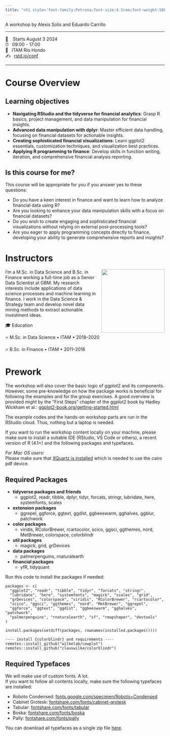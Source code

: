```yaml
---
title: "<h1 style='font-family:Petrona;font-size:4.5rem;font-weight:500;line-height:.9'>Data Science for Finance</h1>"
---
```


A workshop by Alexis Solis and Eduardo Carrillo

------------------------------------------------------------------------

[📆   Starts August 3 2024]{.code}\
[⏰  09:00 - 17:00]{.code}\
[🏨  ITAM Rio Hondo]{.code}\
[✍️  [rstd.io/conf](http://rstd.io/conf)]{.code}

------------------------------------------------------------------------

# Course Overview

## Learning objectives

-   **Navigating RStudio and the tidyverse for financial analytics**: Grasp R basics, project management, and data manipulation for financial insights.
-   **Advanced data manipulation with dplyr**: Master efficient data handling, focusing on financial datasets for actionable insights.
-   **Creating sophisticated financial visualizations**: Learn ggplot2 essentials, customization techniques, and visualization best practices.
-   **Applying R programming to finance**: Develop skills in function writing, iteration, and comprehensive financial analysis reporting.

## Is this course for me?

This course will be appropriate for you if you answer yes to these questions:

-   Do you have a keen interest in finance and want to learn how to analyze financial data using R?
-   Are you looking to enhance your data manipulation skills with a focus on financial datasets?
-   Do you wish to create engaging and sophisticated financial visualizations without relying on external post-processing tools?
-   Are you eager to apply programming concepts directly to finance, developing your ability to generate comprehensive reports and insights?

# Instructors

![](img/overview/selfie.png){style="float:right;padding: 0 0 0 10px;" fig-alt="Headshot of MSc. Alexis Solis" width="200"}

I'm a M.Sc. in Data Science and B.Sc. in Finance working a full-time job as a Senior Data Scientist at GBM. My research interests include applications of data science processes and machine learning in finance. I work in the Data Science & Strategy team and develop novel data mining methods to extract actionable investment ideas.

🎓 Education

⭐ M.Sc. in Data Science • ITAM • 2018--2020

⭐ B.Sc. in Finance • ITAM • 2011--2016

# Prework

The workshop will also cover the basic logic of ggplot2 and its components. However, some pre-knowledge on how the package works is beneficial for following the examples and for the group exercises. A good overview is provided might by the "First Steps" chapter of the ggplot2 book by Hadley Wickham et al.: [ggplot2-book.org/getting-started.html](https://ggplot2-book.org/getting-started.html)

The example codes and the hands-on workshop parts are run in the RStudio cloud. Thus, nothing but a laptop is needed.

If you want to run the workshop content locally on your machine, please make sure to install a suitable IDE (RStudio, VS Code or others), a recent version of R (4.1+) and the following packages and typefaces.

*For Mac OS users:*\
Please make sure that [XQuartz is installed](https://www.xquartz.org/) which is needed to use the cairo pdf device.

## Required Packages

-   **tidyverse packages and friends**
    -   ggplot2, readr, tibble, dplyr, tidyr, forcats, stringr, lubridate, here, systemfonts, scales
-   **extension packages**
    -   ggrepel, ggforce, ggtext, ggdist, ggbeeswarm, gghalves, ggblur, patchwork
-   **color packages**
    -   viridis, RColorBrewer, rcartocolor, scico, ggsci, ggthemes, nord, MetBrewer, colorspace, colorblindr
-   **util packages**
    -   magick, grid, grDevices
-   **data packages**
    -   palmerpenguins, rnaturalearth
-   **financial packages**
    -   yfR, tidyquant

Run this code to install the packages if needed:

```         
packages <- c(
  "ggplot2", "readr", "tibble", "tidyr", "forcats", "stringr",
  "lubridate", "here", "systemfonts", "magick", "scales", "grid",
  "grDevices", "colorspace", "viridis", "RColorBrewer", "rcartocolor",
  "scico", "ggsci", "ggthemes", "nord", "MetBrewer", "ggrepel",
  "ggforce", "ggtext", "ggdist", "ggbeeswarm", "gghalves", "patchwork", 
  "palmerpenguins", "rnaturalearth", "sf", "rmapshaper", "devtools"
)

install.packages(setdiff(packages, rownames(installed.packages())))  

---- install {colorblindr} and requirements ----
remotes::install_github("wilkelab/cowplot")
remotes::install_github("clauswilke/colorblindr")
```

## Required Typefaces

We will make use of custom fonts. A lot.\
If you want to follow all contents locally, make sure the following typefaces are installed:

-   Roboto Condensed: <a href='www.fonts.google.com/specimen/Roboto+Condensed' target="_blank">fonts.google.com/specimen/Roboto+Condensed</a>
-   Cabinet Grotesk: <a href='www.fontshare.com/fonts/cabinet-grotesk' target="_blank">fontshare.com/fonts/cabinet-grotesk</a>
-   Tabular: <a href='www.fontshare.com/fonts/tabular' target="_blank">fontshare.com/fonts/tabular</a>
-   Boska: <a href='(www.fontshare.com/fonts/boska' target="_blank">fontshare.com/fonts/boska</a>
-   Pally: <a href='www.fontshare.com/fonts/pally' target="_blank">fontshare.com/fonts/pally</a>

You can download all typefaces as a single zip file [here](ggplot2-course-fonts.zip).
